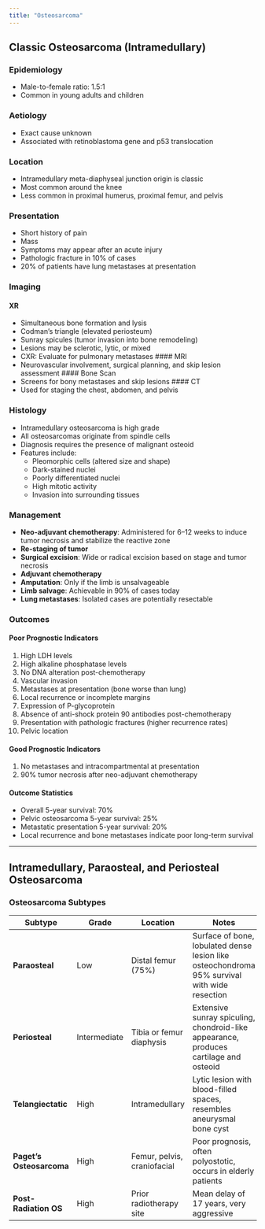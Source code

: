 ```yaml
---
title: "Osteosarcoma"
---
```


## Classic Osteosarcoma (Intramedullary)

### Epidemiology

-   Male-to-female ratio: 1.5:1
-   Common in young adults and children

### Aetiology

-   Exact cause unknown
-   Associated with retinoblastoma gene and p53 translocation

### Location

-   Intramedullary meta-diaphyseal junction origin is classic
-   Most common around the knee
-   Less common in proximal humerus, proximal femur, and pelvis

### Presentation

-   Short history of pain
-   Mass
-   Symptoms may appear after an acute injury
-   Pathologic fracture in 10% of cases
-   20% of patients have lung metastases at presentation

### Imaging

#### XR

-   Simultaneous bone formation and lysis
-   Codman's triangle (elevated periosteum)
-   Sunray spicules (tumor invasion into bone remodeling)
-   Lesions may be sclerotic, lytic, or mixed
-   CXR: Evaluate for pulmonary metastases \#### MRI
-   Neurovascular involvement, surgical planning, and skip lesion assessment \#### Bone Scan
-   Screens for bony metastases and skip lesions \#### CT
-   Used for staging the chest, abdomen, and pelvis

### Histology

-   Intramedullary osteosarcoma is high grade
-   All osteosarcomas originate from spindle cells
-   Diagnosis requires the presence of malignant osteoid
-   Features include:
    -   Pleomorphic cells (altered size and shape)
    -   Dark-stained nuclei
    -   Poorly differentiated nuclei
    -   High mitotic activity
    -   Invasion into surrounding tissues

### Management

-   **Neo-adjuvant chemotherapy**: Administered for 6–12 weeks to induce tumor necrosis and stabilize the reactive zone
-   **Re-staging of tumor**
-   **Surgical excision**: Wide or radical excision based on stage and tumor necrosis
-   **Adjuvant chemotherapy**
-   **Amputation**: Only if the limb is unsalvageable
-   **Limb salvage**: Achievable in 90% of cases today
-   **Lung metastases**: Isolated cases are potentially resectable

### Outcomes

#### Poor Prognostic Indicators

1.  High LDH levels
2.  High alkaline phosphatase levels
3.  No DNA alteration post-chemotherapy
4.  Vascular invasion
5.  Metastases at presentation (bone worse than lung)
6.  Local recurrence or incomplete margins
7.  Expression of P-glycoprotein
8.  Absence of anti-shock protein 90 antibodies post-chemotherapy
9.  Presentation with pathologic fractures (higher recurrence rates)
10. Pelvic location

#### Good Prognostic Indicators

1.  No metastases and intracompartmental at presentation
2.  90% tumor necrosis after neo-adjuvant chemotherapy

#### Outcome Statistics

-   Overall 5-year survival: 70%
-   Pelvic osteosarcoma 5-year survival: 25%
-   Metastatic presentation 5-year survival: 20%
-   Local recurrence and bone metastases indicate poor long-term survival

------------------------------------------------------------------------

## Intramedullary, Paraosteal, and Periosteal Osteosarcoma

### Osteosarcoma Subtypes

| Subtype | Grade | Location | Notes |
|----|----|----|----|
| **Paraosteal** | Low | Distal femur (75%) | Surface of bone, lobulated dense lesion like osteochondroma <br/> 95% survival with wide resection |
| **Periosteal** | Intermediate | Tibia or femur diaphysis | Extensive sunray spiculing, chondroid-like appearance, produces cartilage and osteoid |
| **Telangiectatic** | High | Intramedullary | Lytic lesion with blood-filled spaces, resembles aneurysmal bone cyst |
| **Paget's Osteosarcoma** | High | Femur, pelvis, craniofacial | Poor prognosis, often polyostotic, occurs in elderly patients |
| **Post-Radiation OS** | High | Prior radiotherapy site | Mean delay of 17 years, very aggressive |
